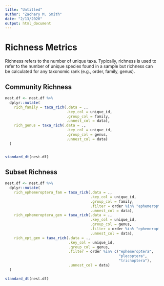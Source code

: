 ```yaml
---
title: "Untitled"
author: "Zachary M. Smith"
date: "2/13/2020"
output: html_document
---
```


# Richness Metrics

Richness refers to the number of unique taxa. Typically, richness is used to refer to the number of unique species found in a sample but richness can be calculated for any taxonomic rank (e.g., order, family, genus).

## Community Richness

```r
nest.df <- nest.df %>% 
  dplyr::mutate(
    rich_family = taxa_rich(.data = .,
                            .key_col = unique_id,
                            .group_col = family,
                            .unnest_col = data),
    rich_genus = taxa_rich(.data = .,
                            .key_col = unique_id,
                            .group_col = genus,
                            .unnest_col = data)
  )



```

```r
standard_dt(nest.df)
```

## Subset Richness

```r
nest.df <- nest.df %>% 
  dplyr::mutate(
    rich_ephemeroptera_fam = taxa_rich(.data = .,
                                       .key_col = unique_id,
                                       .group_col = family,
                                       .filter = order %in% "ephemeroptera",
                                       .unnest_col = data),
    rich_ephemeroptera_gen = taxa_rich(.data = .,
                                       .key_col = unique_id,
                                       .group_col = genus,
                                       .filter = order %in% "ephemeroptera",
                                       .unnest_col = data),
    rich_ept_gen = taxa_rich(.data = .,
                             .key_col = unique_id,
                             .group_col = genus,
                             .filter = order %in% c("ephemeroptera",
                                                    "plecoptera",
                                                    "trichoptera"),
                             .unnest_col = data)
  )
```

```r
standard_dt(nest.df)
```
